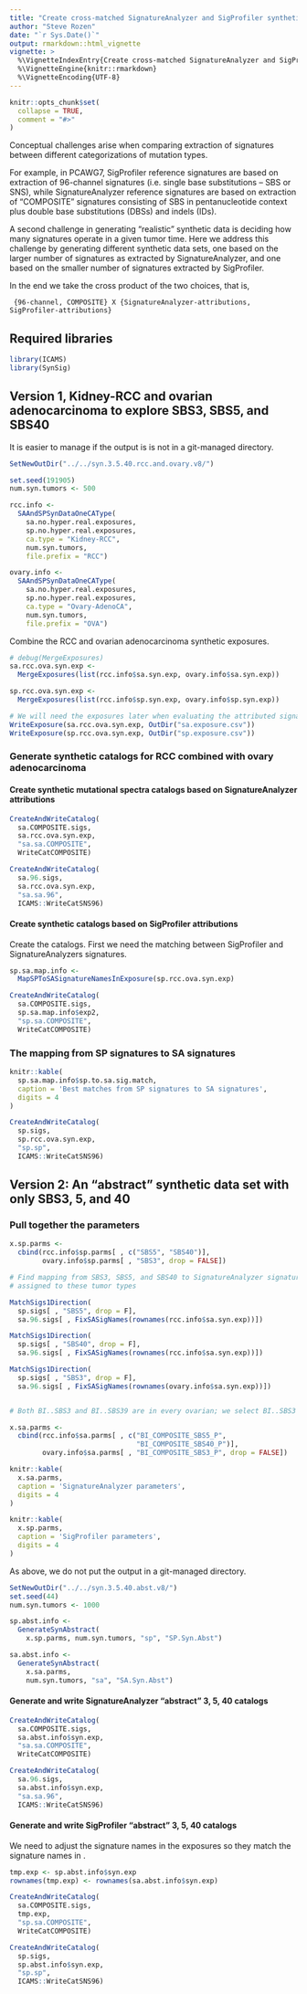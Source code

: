 ```yaml
---
title: "Create cross-matched SignatureAnalyzer and SigProfiler synthetic data to explore handling of flat signatures"
author: "Steve Rozen"
date: "`r Sys.Date()`"
output: rmarkdown::html_vignette
vignette: >
  %\VignetteIndexEntry{Create cross-matched SignatureAnalyzer and SigProfiler synthetic data to explore handling of flat signatures}
  %\VignetteEngine{knitr::rmarkdown}
  %\VignetteEncoding{UTF-8}
---
```


```r
knitr::opts_chunk$set(
  collapse = TRUE,
  comment = "#>"
)
```

Conceptual challenges arise when comparing extraction of signatures between
different categorizations of mutation types.  

For example, in PCAWG7, SigProfiler reference signatures are based on
extraction of 96-channel signatures (i.e. single base substitutions -- SBS or SNS),
while SignatureAnalyzer reference signatures  are based on extraction of
"COMPOSITE" signatures consisting of SBS in pentanucleotide context plus
double base substitutions (DBSs) and indels (IDs).

A second challenge in generating "realistic" synthetic data is deciding
how many signatures operate in a given tumor time. Here we address
this challenge by generating different synthetic data sets, one
based on the larger number of signatures as extracted by
SignatureAnalyzer, and one based on the smaller number of signatures
extracted by SigProfiler.

In the end we take the cross product of the two choices, that is,
```
 {96-channel, COMPOSITE} X {SignatureAnalyzer-attributions, SigProfiler-attributions}
```

## Required libraries

```r
library(ICAMS)
library(SynSig)
```

## Version 1, Kidney-RCC and ovarian adenocarcinoma to explore SBS3, SBS5, and SBS40

It is easier to manage if the output is
is not in a git-managed directory.
```r
SetNewOutDir("../../syn.3.5.40.rcc.and.ovary.v8/")
```

```r
set.seed(191905)
num.syn.tumors <- 500

rcc.info <- 
  SAAndSPSynDataOneCAType(
    sa.no.hyper.real.exposures,
    sp.no.hyper.real.exposures,
    ca.type = "Kidney-RCC",
    num.syn.tumors,
    file.prefix = "RCC")
```

```r
ovary.info <- 
  SAAndSPSynDataOneCAType(
    sa.no.hyper.real.exposures,
    sp.no.hyper.real.exposures,
    ca.type = "Ovary-AdenoCA",
    num.syn.tumors,
    file.prefix = "OVA")
```

Combine the RCC and ovarian adenocarcinoma synthetic exposures.

```r
# debug(MergeExposures)
sa.rcc.ova.syn.exp <-
  MergeExposures(list(rcc.info$sa.syn.exp, ovary.info$sa.syn.exp))

sp.rcc.ova.syn.exp <-
  MergeExposures(list(rcc.info$sp.syn.exp, ovary.info$sp.syn.exp))

# We will need the exposures later when evaluating the attributed signatures
WriteExposure(sa.rcc.ova.syn.exp, OutDir("sa.exposure.csv"))
WriteExposure(sp.rcc.ova.syn.exp, OutDir("sp.exposure.csv"))

```

### Generate synthetic catalogs for RCC combined with ovary adenocarcinoma

#### Create synthetic mutational spectra catalogs based on SignatureAnalyzer attributions

```r
CreateAndWriteCatalog(
  sa.COMPOSITE.sigs,
  sa.rcc.ova.syn.exp,
  "sa.sa.COMPOSITE",
  WriteCatCOMPOSITE)
```

```r
CreateAndWriteCatalog(
  sa.96.sigs,
  sa.rcc.ova.syn.exp,
  "sa.sa.96",
  ICAMS::WriteCatSNS96)

```

#### Create synthetic catalogs based on SigProfiler attributions

Create the catalogs. First we need the matching between SigProfiler
and SignatureAnalyzers signatures.

```r
sp.sa.map.info <-
  MapSPToSASignatureNamesInExposure(sp.rcc.ova.syn.exp)

CreateAndWriteCatalog(
  sa.COMPOSITE.sigs,
  sp.sa.map.info$exp2,
  "sp.sa.COMPOSITE",
  WriteCatCOMPOSITE)
```

### The mapping from SP signatures to SA signatures

```r
knitr::kable(
  sp.sa.map.info$sp.to.sa.sig.match, 
  caption = 'Best matches from SP signatures to SA signatures',
  digits = 4
)
```

```r
CreateAndWriteCatalog(
  sp.sigs,
  sp.rcc.ova.syn.exp,
  "sp.sp",
  ICAMS::WriteCatSNS96)

```

## Version 2: An "abstract" synthetic data set with only SBS3, 5, and 40

### Pull together the parameters

```r
x.sp.parms <-
  cbind(rcc.info$sp.parms[ , c("SBS5", "SBS40")],
        ovary.info$sp.parms[ , "SBS3", drop = FALSE])

# Find mapping from SBS3, SBS5, and SBS40 to SignatureAnalyzer signatures
# assigned to these tumor types

MatchSigs1Direction(
  sp.sigs[ , "SBS5", drop = F], 
  sa.96.sigs[ , FixSASigNames(rownames(rcc.info$sa.syn.exp))])

MatchSigs1Direction(
  sp.sigs[ , "SBS40", drop = F], 
  sa.96.sigs[ , FixSASigNames(rownames(rcc.info$sa.syn.exp))])

MatchSigs1Direction(
  sp.sigs[ , "SBS3", drop = F], 
  sa.96.sigs[ , FixSASigNames(rownames(ovary.info$sa.syn.exp))])


# Both BI..SBS3 and BI..SBS39 are in every ovarian; we select BI..SBS3

x.sa.parms <-
  cbind(rcc.info$sa.parms[ , c("BI_COMPOSITE_SBS5_P",
                               "BI_COMPOSITE_SBS40_P")],
        ovary.info$sa.parms[ , "BI_COMPOSITE_SBS3_P", drop = FALSE])

knitr::kable(
  x.sa.parms, 
  caption = 'SignatureAnalyzer parameters',
  digits = 4
)

knitr::kable(
  x.sp.parms, 
  caption = 'SigProfiler parameters',
  digits = 4
)
```

As above, we do not put the output in a git-managed directory.
```r
SetNewOutDir("../../syn.3.5.40.abst.v8/")
set.seed(44)
num.syn.tumors <- 1000

sp.abst.info <-
  GenerateSynAbstract(
    x.sp.parms, num.syn.tumors, "sp", "SP.Syn.Abst")

sa.abst.info <-
  GenerateSynAbstract(
    x.sa.parms,
    num.syn.tumors, "sa", "SA.Syn.Abst")

```

#### Generate and write SignatureAnalyzer "abstract" 3, 5, 40 catalogs

```r
CreateAndWriteCatalog(
  sa.COMPOSITE.sigs,
  sa.abst.info$syn.exp,
  "sa.sa.COMPOSITE",
  WriteCatCOMPOSITE)

CreateAndWriteCatalog(
  sa.96.sigs, 
  sa.abst.info$syn.exp,
  "sa.sa.96",
  ICAMS::WriteCatSNS96)

```

#### Generate and write SigProfiler "abstract" 3, 5, 40 catalogs

We need to adjust the signature names in the exposures
so they match the signature names in \code{sa.COMPOSITE.sigs}.

```r
tmp.exp <- sp.abst.info$syn.exp
rownames(tmp.exp) <- rownames(sa.abst.info$syn.exp)

CreateAndWriteCatalog(
  sa.COMPOSITE.sigs,
  tmp.exp,
  "sp.sa.COMPOSITE",
  WriteCatCOMPOSITE)

CreateAndWriteCatalog(
  sp.sigs, 
  sp.abst.info$syn.exp,
  "sp.sp",
  ICAMS::WriteCatSNS96)

```

